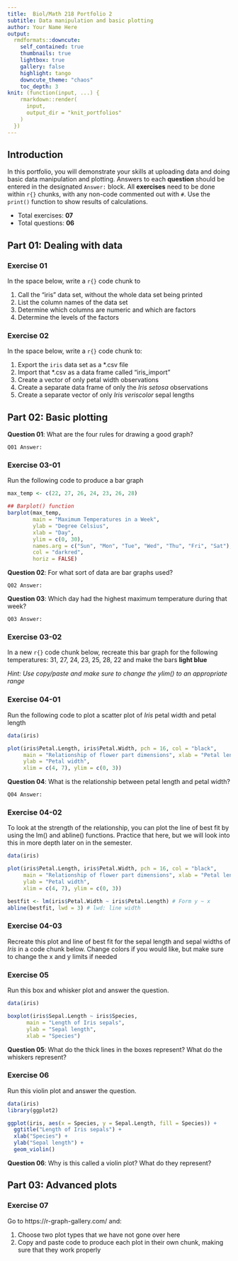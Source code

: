 ```yaml
---
title:  Biol/Math 218 Portfolio 2
subtitle: Data manipulation and basic plotting
author: Your Name Here
output:
  rmdformats::downcute:
    self_contained: true
    thumbnails: true
    lightbox: true
    gallery: false
    highlight: tango
    downcute_theme: "chaos"
    toc_depth: 3
knit: (function(input, ...) {
    rmarkdown::render(
      input,
      output_dir = "knit_portfolios"
    )
  })
---
```


## Introduction

In this portfolio, you will demonstrate your skills at uploading data and doing basic 
data manipulation and plotting. Answers to each **question** should be entered in the 
designated `Answer:` block. All **exercises** need to be done within `r{}` chunks, with any 
non-code commented out with `#`. Use the `print()` function to show results of calculations.

- Total exercises: **07**
- Total questions: **06**

## Part 01: Dealing with data

### Exercise 01
In the space below, write a `r{}` code chunk to
  
  1) Call the "iris" data set, without the whole data set being printed
  2) List the column names of the data set
  3) Determine which columns are numeric and which are factors
  4) Determine the levels of the factors

### Exercise 02
In the space below, write a `r{}` code chunk to:
  
  1) Export the `iris` data set as a *.csv file
  2) Import that *.csv as a data frame called "iris_import"
  3) Create a vector of only petal width observations
  4) Create a separate data frame of only the *Iris setosa* observations
  5) Create a separate vector of only *Iris veriscolor* sepal lengths


## Part 02: Basic plotting

**Question 01**: What are the four rules for drawing a good graph?

`Q01 Answer:`

### Exercise 03-01
Run the following code to produce a bar graph
```r

max_temp <- c(22, 27, 26, 24, 23, 26, 28)

## Barplot() function
barplot(max_temp,
        main = "Maximum Temperatures in a Week",
        ylab = "Degree Celsius",
        xlab = "Day",
        ylim = c(0, 30),
        names.arg = c("Sun", "Mon", "Tue", "Wed", "Thu", "Fri", "Sat"),
        col = "darkred",
        horiz = FALSE)

```

**Question 02**: For what sort of data are bar graphs used?

`Q02 Answer:`

**Question 03**: Which day had the highest maximum temperature during that week?

`Q03 Answer:`

### Exercise 03-02
In a new `r{}` code chunk below, recreate this bar graph for the following temperatures: 
31, 27, 24, 23, 25, 28, 22 and make the bars **light blue**

*Hint: Use copy/paste and make sure to change the ylim() to an appropriate range* 

### Exercise 04-01 
Run the following code to plot a scatter plot of *Iris* petal width and petal length
```r

data(iris)

plot(iris$Petal.Length, iris$Petal.Width, pch = 16, col = "black", 
     main = "Relationship of flower part dimensions", xlab = "Petal length", 
     ylab = "Petal width",
     xlim = c(4, 7), ylim = c(0, 3))
```

**Question 04**: What is the relationship between petal length and petal width?

`Q04 Answer:`

### Exercise 04-02 
To look at the strength of the relationship, you can 
plot the line of best fit by using the lm() and abline() functions. 
Practice that here, but we will look into this in more depth later 
on in the semester.

```r
data(iris)

plot(iris$Petal.Length, iris$Petal.Width, pch = 16, col = "black",
     main = "Relationship of flower part dimensions", xlab = "Petal length",
     ylab = "Petal width",
     xlim = c(4, 7), ylim = c(0, 3))

bestfit <- lm(iris$Petal.Width ~ iris$Petal.Length) # Form y ~ x
abline(bestfit, lwd = 3) # lwd: line width
```

### Exercise 04-03
Recreate this plot and line of best fit for the sepal 
length and sepal widths of *Iris* in a code chunk below. 
Change colors if you would like, but make sure to change the x and y limits if needed

### Exercise 05
Run this box and whisker plot and answer the question.
```r
data(iris)

boxplot(iris$Sepal.Length ~ iris$Species,
      main = "Length of Iris sepals",
      ylab = "Sepal length",
      xlab = "Species")
```

**Question 05**: What do the thick lines in the boxes represent? What do the whiskers represent?

### Exercise 06
Run this violin plot and answer the question.
```r
data(iris)
library(ggplot2)

ggplot(iris, aes(x = Species, y = Sepal.Length, fill = Species)) +
  ggtitle("Length of Iris sepals") +
  xlab("Species") +
  ylab("Sepal length") +
  geom_violin()
```

**Question 06**: Why is this called a violin plot? What do they represent?

## Part 03: Advanced plots

### Exercise 07
Go to https://r-graph-gallery.com/ and:

  1) Choose two plot types that we have not gone over here
  2) Copy and paste code to produce each plot in their own chunk, making sure that they work properly
